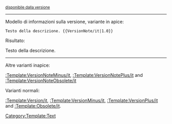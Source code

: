 <sup>[[Release_notes_{{{1}}}/it|disponibile dalla versione {{{1}}}]]</sup><noinclude>

----
Modello di informazioni sulla versione, variante in apice:

 <nowiki>Testo della descrizione. {{VersionNote/it|1.0}}</nowiki>

Risultato:

Testo della descrizione. {{VersionNote/it|1.0}}

----

Altre varianti inapice:

[[:Template:VersionNoteMinus/it]], [[:Template:VersionNotePlus/it]] and [[:Template:VersionNoteObsolete/it]]

Varianti normali:

[[:Template:Version/it]], [[:Template:VersionMinus/it]], [[:Template:VersionPlus/it]] and [[:Template:Obsolete/it]].

[[Category:Template:Text]]
</noinclude>